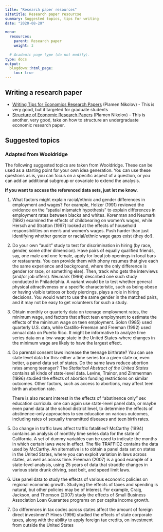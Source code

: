 ```yaml
---
title: "Research paper resources"
sitetitle: Research paper resourcse
summary: Suggested topics, tips for writing
date: "2020-08-20"

menu:
  resources:
    parent: Research paper
    weight: 3
  
  # Academic page type (do not modify).
type: docs
output:
  blogdown::html_page:
    toc: true
---
```



## Writing a research paper 

- [Writing Tips for Economics Research Papers](https://drive.google.com/file/d/1b9-A2aYKzObmqf0vm_KxSz5GFxrEQZvX/view?usp=sharing) (Plamen Nikolov) - This is very good, but it targeted for graduate students
- [Structure of Economic Research Papers](http://www.nber.org/~nikolovp/studentresources/paper_structure.pdf) (Plamen Nikolov) - This is another, very good, take on how to structure an undergraduate economic research paper.

## Suggested topics 



### Adapted from Wooldridge
The following suggested topics are taken from Wooldridge. These can be
used as a starting point for your own idea generation. You can use these
questions as is, you can focus on a specific aspect of a question, or
you can add an additional subgroup or covariate to extend the analysis.

**If you want to access the referenced data sets, just let me know.**

1.  What factors might explain racial/ethnic and gender differences in
    employment and wages? For example, Holzer (1991) reviewed the
    evidence on the "spatial mismatch hypothesis" to explain differences
    in employment rates between blacks and whites. Korenman and
    Neumark (1992) examined the effects of childbearing on women's
    wages, while Hersch and Stratton (1997) looked at the effects of
    household responsibilities on men's and women's wages. Push harder
    than just identifying whether gender or racial/ethnic wage gaps
    exist (they do!).

2.  Do your own "audit" study to test for discrimination in hiring (by
    race, gender, some other dimension). Have pairs of equally qualified
    friends, say, one male and one female, apply for local job openings
    in local bars or restaurants. You can provide them with phony
    resumes that give each the same experience and background, where the
    only difference is gender (or race, or something else). Then, track
    who gets the interviews (and/or job offers). Neumark (1996)
    described one such study conducted in Philadelphia. A variant would
    be to test whether general physical attractiveness or a specific
    characteristic, such as being obese or having visible tattoos or
    body piercings, plays a role in hiring decisions. You would want to
    use the same gender in the matched pairs, and it may not be easy to
    get volunteers for such a study.


4.  Obtain monthly or quarterly data on teenage employment rates, the
    minimum wage, and factors that affect teen employment to estimate
    the effects of the minimum wage on teen employment. Solon (1985)
    used quarterly U.S. data, while Castillo-Freeman and Freeman (1992)
    used annual data on Puerto Rico. It might be informative to analyze
    time series data on a low-wage state in the United States--where
    changes in the minimum wage are likely to have the largest effect.

5.  Do parental consent laws increase the teenage birthrate? You can use
    state level data for this: either a time series for a given state
    or, even better, a panel data set of states. Do the same laws reduce
    abortion rates among teenager? The *Statistical Abstract of the
    United States* contains all kinds of state-level data. Levine,
    Trainor, and Zimmerman (1996) studied the effects of abortion
    funding restrictions on similar outcomes. Other factors, such as
    access to abortions, may affect teen birth an abortion rate.

    There is also recent interest in the effects of "abstinence only"
    sex education curricula. one can again use state-level panel data,
    or maybe even panel data at the school district level, to determine
    the effects of abstinence-only approaches to sex education on
    various outcomes, including rates of sexually transmitted diseases
    and teen birth rates.

6.  Do change in traffic laws affect traffic fatalities? McCarthy (1994)
    contains an analysis of monthly time series data for the state of
    California. A set of dummy variables can be used to indicate the
    months in which certain laws were in effect. The file TRAFFIC2
    contains the data used by McCarthy. An alternative is to obtain a
    panel data set on states in the United States, where you can exploit
    variation in laws across states, as well as across time.
    Freeman (2007) is a good example of a state-level analysis, using 25
    years of data that straddle changes in various state drunk driving,
    seat belt, and speed limit laws.

7.  Use panel data to study the effects of various economic policies on
    regional economic growth. Studying the effects of taxes and spending
    is natural, but other policies may be of interest. For example,
    Craig, Jackson, and Thomson (2007) study the effects of Small
    Business Association Loan Guarantee programs on per capita income
    growth.

8.  Do differences in tax codes across states affect the amount of
    foreign direct investment? Hines (1996) studied the effects of state
    corporate taxes, along with the ability to apply foreign tax
    credits, on investment from outside the United States

